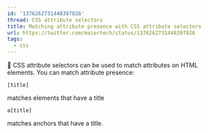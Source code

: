 ```yaml
---
id: '1376262731448397826'
thread: CSS attribute selectors
title: Matching attribute presence with CSS attribute selectors
url: https://twitter.com/maiertech/status/1376262731448397826
tags:
  - css
---
```


🍪 CSS attribute selectors can be used to match attributes on HTML elements. You
can match attribute presence:

`[title]`

matches elements that have a title

`a[title]`

matches anchors that have a title.
